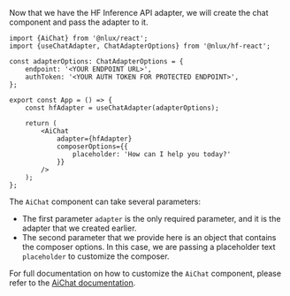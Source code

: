 Now that we have the HF Inference API adapter, we will create the chat component and pass the adapter to it.

```tsx
import {AiChat} from '@nlux/react';
import {useChatAdapter, ChatAdapterOptions} from '@nlux/hf-react';

const adapterOptions: ChatAdapterOptions = {
    endpoint: '<YOUR ENDPOINT URL>',
    authToken: '<YOUR AUTH TOKEN FOR PROTECTED ENDPOINT>',
};

export const App = () => {
    const hfAdapter = useChatAdapter(adapterOptions);

    return (
        <AiChat
            adapter={hfAdapter}
            composerOptions={{
                placeholder: 'How can I help you today?'
            }}
        />
    );
};
```

The `AiChat` component can take several parameters:

* The first parameter `adapter` is the only required parameter, and it is the adapter that we created earlier.
* The second parameter that we provide here is an object that contains the composer options. In this case, we are
passing a placeholder text `placeholder` to customize the composer.

For full documentation on how to customize the `AiChat` component, please refer to the [AiChat documentation](/reference/ui/ai-chat).